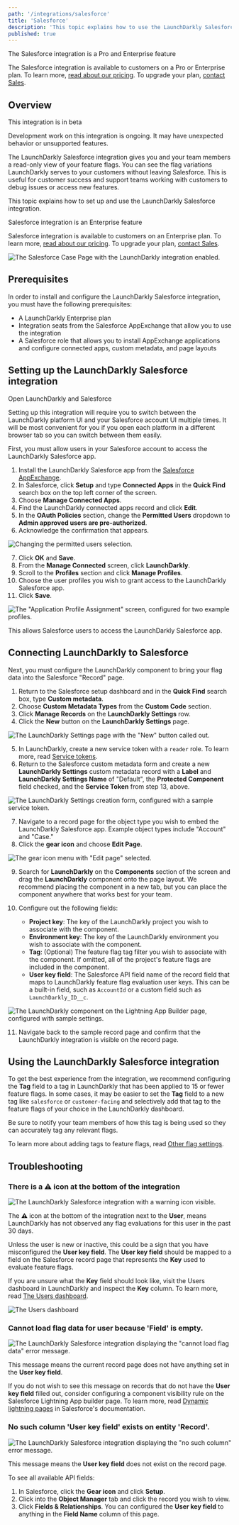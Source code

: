 ```yaml
---
path: '/integrations/salesforce'
title: 'Salesforce'
description: 'This topic explains how to use the LaunchDarkly Salesforce integration.'
published: true
---
```


<Callout intent="primary">
  <CalloutTitle>The Salesforce integration is a Pro and Enterprise feature</CalloutTitle>
  <CalloutDescription>

The Salesforce integration is available to customers on a Pro or Enterprise plan. To learn more, [read about our pricing](https://launchdarkly.com/pricing/). To upgrade your plan, [contact Sales](https://launchdarkly.com/contact-sales/).

  </CalloutDescription>
</Callout>

## Overview

<Callout intent="info">
<CalloutTitle>This integration is in beta</CalloutTitle>
<CalloutDescription>

Development work on this integration is ongoing. It may have unexpected behavior or unsupported features.

The LaunchDarkly Salesforce integration gives you and your team members a read-only view of your feature flags. You can see the flag variations LaunchDarkly serves to your customers without leaving Salesforce. This is useful for customer success and support teams working with customers to debug issues or access new features.

</CalloutDescription>
</Callout>

This topic explains how to set up and use the LaunchDarkly Salesforce integration.

<Callout intent="primary">
<CalloutTitle>Salesforce integration is an Enterprise feature</CalloutTitle>
<CalloutDescription>

Salesforce integration is available to customers on an Enterprise plan. To learn more, [read about our pricing](https://launchdarkly.com/pricing/). To upgrade your plan, [contact Sales](https://launchdarkly.com/contact-sales/).

</CalloutDescription>
</Callout>

![The Salesforce Case Page with the LaunchDarkly integration enabled.](../images/salesforce-installation-complete.png)

## Prerequisites

In order to install and configure the LaunchDarkly Salesforce integration, you must have the following prerequisites:

* A LaunchDarkly Enterprise plan
* Integration seats from the Salesforce AppExchange that allow you to use the integration
* A Salesforce role that allows you to install AppExchange applications and configure connected apps, custom metadata, and page layouts

## Setting up the LaunchDarkly Salesforce integration

<Callout intent="info">
<CalloutTitle>Open LaunchDarkly and Salesforce</CalloutTitle>
<CalloutDescription>

Setting up this integration will require you to switch between the LaunchDarkly platform UI and your Salesforce account UI multiple times. It will be most convenient for you if you open each platform in a different browser tab so you can switch between them easily.

</CalloutDescription>
</Callout>

First, you must allow users in your Salesforce account to access the LaunchDarkly Salesforce app.

<!-- TODO: update link once we are published -->
1. Install the LaunchDarkly Salesforce app from the [Salesforce AppExchange](https://appexchange.salesforce.com).
2. In Salesforce, click **Setup** and type **Connected Apps** in the **Quick Find** search box on the top left corner of the screen.
3. Choose **Manage Connected Apps**.
4. Find the LaunchDarkly connected apps record and click **Edit**.
5. In the **OAuth Policies** section, change the **Permitted Users** dropdown to **Admin approved users are pre-authorized**.
6. Acknowledge the confirmation that appears.

![Changing the permitted users selection.](../images/salesforce-oauth-policies.png)

7. Click **OK** and **Save**.
8. From the **Manage Connected** screen, click **LaunchDarkly**.
9. Scroll to the **Profiles** section and click **Manage Profiles**.
10. Choose the user profiles you wish to grant access to the LaunchDarkly Salesforce app.
11. Click **Save**.

![The "Application Profile Assignment" screen, configured for two example profiles.](../images/salesforce-profile-assignment.png)

This allows Salesforce users to access the LaunchDarkly Salesforce app.

## Connecting LaunchDarkly to Salesforce

Next, you must configure the LaunchDarkly component to bring your flag data into the Salesforce "Record" page.

1. Return to the Salesforce setup dashboard and in the **Quick Find** search box, type **Custom metadata**.
2. Choose **Custom Metadata Types** from the **Custom Code** section.
3. Click **Manage Records** on the **LaunchDarkly Settings** row.
4. Click the **New** button on the **LaunchDarkly Settings** page.

![The LaunchDarkly Settings page with the "New" button called out.](../images/salesforce-new-button-callout.png)

5. In LaunchDarkly, create a new service token with a `reader` role. To learn more, read [Service tokens](/home/account-security/api-access-tokens#service-tokens).
6. Return to the Salesforce custom metadata form and create a new **LaunchDarkly Settings** custom metadata record with a **Label** and **LaunchDarkly Settings Name** of "Default", the **Protected Component** field checked, and the **Service Token** from step 13, above.

![The LaunchDarkly Settings creation form, configured with a sample service token.](../images/salesforce-launchdarkly-settings.png)

7. Navigate to a record page for the object type you wish to embed the LaunchDarkly Salesforce app. Example object types include "Account" and "Case."
8. Click the **gear icon** and choose **Edit Page**.

![The gear icon menu with "Edit page" selected.](../images/salesforce-edit-page.png)

9. Search for **LaunchDarkly** on the **Components** section of the screen and drag the **LaunchDarkly** component onto the page layout. We recommend placing the component in a new tab, but you can place the component anywhere that works best for your team.

10. Configure out the following fields:

    * **Project key**: The key of the LaunchDarkly project you wish to associate with the component.
    * **Environment key**: The key of the LaunchDarkly environment you wish to associate with the component.
    * **Tag**: (Optional) The feature flag tag filter you wish to associate with the component. If omitted, all of the project's feature flags are included in the component.
    * **User key field**: The Salesforce API field name of the record field that maps to LaunchDarkly feature flag evaluation user keys. This can be a built-in field, such as `AccountId` or a custom field such as `LaunchDarkly_ID__c`.

![The LaunchDarkly component on the Lightning App Builder page, configured with sample settings.](../images/salesforce-component-settings.png)

11. Navigate back to the sample record page and confirm that the LaunchDarkly integration is visible on the record page.

## Using the LaunchDarkly Salesforce integration

To get the best experience from the integration, we recommend configuring the **Tag** field to a tag in LaunchDarkly that has been applied to 15 or fewer feature flags. In some cases, it may be easier to set the **Tag** field to a new tag like `salesforce` or `customer-facing` and selectively add that tag to the feature flags of your choice in the LaunchDarkly dashboard.

Be sure to notify your team members of how this tag is being used so they can accurately tag any relevant flags.

To learn more about adding tags to feature flags, read [Other flag settings](home/managing-flags/flag-settings).

## Troubleshooting

### There is a ⚠️ icon at the bottom of the integration

![The LaunchDarkly Salesforce integration with a warning icon visible.](../images/salesforce-integration-with-warning-icon-visible.png)

The ⚠️ icon at the bottom of the integration next to the **User**, means LaunchDarkly has not observed any flag evaluations for this user in the past 30 days.

Unless the user is new or inactive, this could be a sign that you have misconfigured the **User key field**. The **User key field** should be mapped to a field on the Salesforce record page that represents the **Key** used to evaluate feature flags.

If you are unsure what the **Key** field should look like, visit the Users dashboard in LaunchDarkly and inspect the **Key** column. To learn more, read [The Users dashboard](home/managing-users/users-dashboard).

![The Users dashboard](../images/users.png)

### Cannot load flag data for user because 'Field' is empty.

![The LaunchDarkly Salesforce integration displaying the "cannot load flag data" error message.](../images/salesforce-cannot-load-flag-data-error.png)

This message means the current record page does not have anything set in the **User key field**.

If you do not wish to see this message on records that do not have the **User key field** filled out, consider configuring a component visibility rule on the Salesforce Lightning App builder page. To learn more, read [Dynamic lightning pages](https://help.salesforce.com/articleView?id=lightning_page_components_visibility.htm) in Salesforce's documentation.

### No such column 'User key field' exists on entity 'Record'.

![The LaunchDarkly Salesforce integration displaying the "no such column" error message.](../images/salesforce-no-such-column-error.png)

This message means the **User key field** does not exist on the record page.

To see all available API fields:

1. In Salesforce, click the **Gear icon** and click **Setup**.
2. Click into the **Object Manager** tab and click the record you wish to view.
3. Click **Fields & Relationships**. You can configured the **User key field** to anything in the **Field Name** column of this page.

